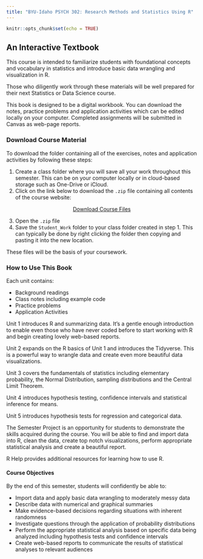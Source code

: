 ```yaml
---
title: "BYU-Idaho PSYCH 302: Research Methods and Statistics Using R"
---
```

```r
knitr::opts_chunk$set(echo = TRUE)
```


## An Interactive Textbook

This course is intended to familiarize students with foundational concepts and vocabulary in statistics and introduce basic data wrangling and visualization in R.

Those who diligently work through these materials will be well prepared for their next Statistics or Data Science course.

This book is designed to be a digital workbook.  You can download the notes, practice problems and application activities which can be edited locally on your computer.  Completed assignments will be submitted in Canvas as web-page reports.  


### Download Course Material

To download the folder containing all of the exercises, notes and application activities by following these steps:

  1. Create a class folder where you will save all your work throughout this semester.  This can be on your computer locally or in cloud-based storage such as One-Drive or iCloud.
  2. Click on the link below to download the `.zip` file containing all contents of the course website:

<center>
<a href="https://raw.github.com/byuistats/Math221D_Course/main/Student_Work_zip.zip" class="button-download" download>
  Download Course Files
</a>
</center>

  3. Open the `.zip` file
  4. Save the `Student_Work` folder to your class folder created in step 1.  This can typically be done by right clicking the folder then copying and pasting it into the new location. 

These files will be the basis of your coursework.  


### How to Use This Book

Each unit contains:

  * Background readings
  * Class notes including example code
  * Practice problems
  * Application Activities
  
Unit 1 introduces R and summarizing data.  It's a gentle enough introduction to enable even those who have never coded before to start working with R and begin creating lovely web-based reports.  

Unit 2 expands on the R basics of Unit 1 and introduces the Tidyverse.  This is a powerful way to wrangle data and create even more beautiful data visualizations.    

Unit 3 covers the fundamentals of statistics including elementary probability, the Normal Distribution, sampling distributions and the Central Limit Theorem.  

Unit 4 introduces hypothesis testing, confidence intervals and statistical inference for means.

Unit 5 introduces hypothesis tests for regression and categorical data.

The Semester Project is an opportunity for students to demonstrate the skills acquired during the course.  You will be able to find and import data into R, clean the data, create top notch visualizations, perform appropriate statistical analysis and create a beautiful report.

R Help provides additional resources for learning how to use R.


#### Course Objectives

By the end of this semester, students will confidently be able to:

- Import data and apply basic data wrangling to moderately messy data
- Describe data with numerical and graphical summaries
- Make evidence-based decisions regarding situations with inherent randomness
- Investigate questions through the application of probability distributions
- Perform the appropriate statistical analysis based on specific data being analyzed including hypothesis tests and confidence intervals
- Create web-based reports to communicate the results of statistical analyses to relevant audiences

